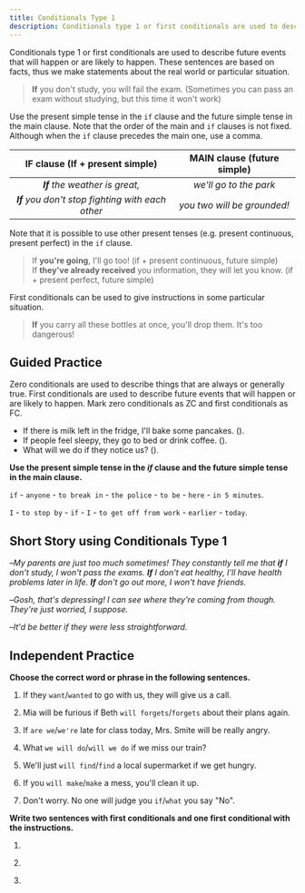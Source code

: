 ```yaml
---
title: Conditionals Type 1
description: Conditionals type 1 or first conditionals are used to describe future events that will happen or are likely to happen. These sentences are based on facts, thus we make statements about the real world or particular situation.
---
```


Conditionals type 1 or first conditionals are used to describe future events that will happen or are likely to happen. These sentences are based on facts, thus we make statements about the real world or particular situation.

> **If** you don't study, you will fail the exam. (Sometimes you can pass an exam without studying, but this time it won't work)

Use the present simple tense in the `if` clause and the future simple tense in the main clause. Note that the order of the main and `if` clauses is not fixed. Although when the `if` clause precedes the main one, use a comma.

|         IF clause (If + present simple)          | MAIN clause (future simple) |
| :----------------------------------------------: | :-------------------------: |
|          _**If** the weather is great,_          |   _we'll go to the park_    |
| _**If** you don't stop fighting with each other_ | _you two will be grounded!_ |

Note that it is possible to use other present tenses (e.g. present continuous, present perfect) in the `if` clause.

> If **you're going**, I'll go too! (if + present continuous, future simple)  
> If **they've already received** you information, they will let you know. (if + present perfect, future simple)

First conditionals can be used to give instructions in some particular situation.

> **If** you carry all these bottles at once, you'll drop them. It's too dangerous!

## Guided Practice

<Sidenote mt={8}>
  Zero conditionals are used to describe things that are always or generally true. First
  conditionals are used to describe future events that will happen or are likely to happen. Mark
  zero conditionals as ZC and first conditionals as FC.
</Sidenote>

- If there is milk left in the fridge, I'll bake some pancakes. (<Blank />). <InfoTooltip label="FC" />
- If people feel sleepy, they go to bed or drink coffee. (<Blank />). <InfoTooltip label="ZC" />
- What will we do if they notice us? (<Blank />). <InfoTooltip label="FC" />

**Use the present simple tense in the _if_ clause and the future simple tense in the main clause.**

`if` - `anyone` - `to break in` - `the police` - `to be` - `here` - `in 5 minutes`. <InfoTooltip label="If anyone breaks in, the police will be here in 5 minutes" />

`I` - `to stop by` - `if` - `I` - `to get off from work` - `earlier` - `today`. <InfoTooltip label="I'll stop by if I get off from work earlier today" />

## Short Story using Conditionals Type 1

–_My parents are just too much sometimes! They constantly tell me that **if** I don't study, I won't pass the exams. **If** I don't eat healthy, I'll have health problems later in life. **If** don't go out more, I won't have friends._

–_Gosh, that's depressing! I can see where they're coming from though. They're just worried, I suppose._

–_It'd be better if they were less straightforward._

## Independent Practice

**Choose the correct word or phrase in the following sentences.**

1. If they `want`/`wanted` to go with us, they will give us a call. <InfoTooltip label="want" />

2. Mia will be furious if Beth `will forgets`/`forgets` about their plans again. <InfoTooltip label="forgets" />

3. If `are we`/`we're` late for class today, Mrs. Smite will be really angry. <InfoTooltip label="we're" />

4. What `we will do`/`will we do` if we miss our train? <InfoTooltip label="will we do" />

5. We'll just `will find`/`find` a local supermarket if we get hungry. <InfoTooltip label="find" />

6. If you `will make`/`make` a mess, you'll clean it up. <InfoTooltip label="make" />

7. Don't worry. No one will judge you `if`/`what` you say "No". <InfoTooltip label="if" />

**Write two sentences with first conditionals and one first conditional with the instructions.**

1. <Blank /> <InfoTooltip label="If I'm busy doing something, I'll respond to your message later." />

2. <Blank /> <InfoTooltip label="If the negotiations go smoothly, they'll sign the contract." />

3. <Blank /> <InfoTooltip label="If you don't buy a winter coat, you'll freeze in winter." />
